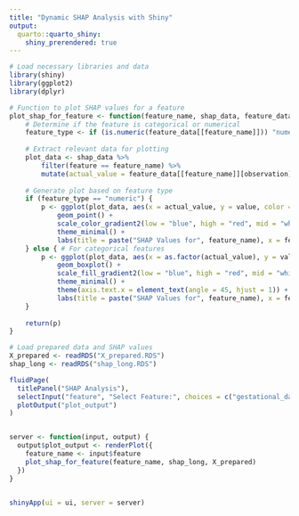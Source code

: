 ```yaml
---
title: "Dynamic SHAP Analysis with Shiny"
output:
  quarto::quarto_shiny:
    shiny_prerendered: true
---
```


```r
# Load necessary libraries and data
library(shiny)
library(ggplot2)
library(dplyr)

# Function to plot SHAP values for a feature
plot_shap_for_feature <- function(feature_name, shap_data, feature_data) {
    # Determine if the feature is categorical or numerical
    feature_type <- if (is.numeric(feature_data[[feature_name]])) "numeric" else "categorical"
    
    # Extract relevant data for plotting
    plot_data <- shap_data %>%
        filter(feature == feature_name) %>%
        mutate(actual_value = feature_data[[feature_name]][observation])
    
    # Generate plot based on feature type
    if (feature_type == "numeric") {
        p <- ggplot(plot_data, aes(x = actual_value, y = value, color = value)) +
            geom_point() +
            scale_color_gradient2(low = "blue", high = "red", mid = "white", midpoint = 0) +
            theme_minimal() +
            labs(title = paste("SHAP Values for", feature_name), x = feature_name, y = "SHAP Value")
    } else { # For categorical features
        p <- ggplot(plot_data, aes(x = as.factor(actual_value), y = value, fill = value)) +
            geom_boxplot() +
            scale_fill_gradient2(low = "blue", high = "red", mid = "white", midpoint = 0) +
            theme_minimal() +
            theme(axis.text.x = element_text(angle = 45, hjust = 1)) +
            labs(title = paste("SHAP Values for", feature_name), x = feature_name, y = "SHAP Value")
    }
    
    return(p)
}

# Load prepared data and SHAP values
X_prepared <- readRDS("X_prepared.RDS")
shap_long <- readRDS("shap_long.RDS")

fluidPage(
  titlePanel("SHAP Analysis"),
  selectInput("feature", "Select Feature:", choices = c("gestational_days", "age", "city", "zip", "initial_trimester", "uds_age")),
  plotOutput("plot_output")
)


server <- function(input, output) {
  output$plot_output <- renderPlot({
    feature_name <- input$feature
    plot_shap_for_feature(feature_name, shap_long, X_prepared)
  })
}


shinyApp(ui = ui, server = server)
```